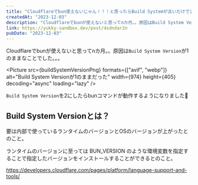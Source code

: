 ```yaml
---
title: "Cloudflareでbun使えないじゃん！！！と思ったらBuild Systemが古いだけでした"
createdAt: "2023-12-03"
description: "Cloudflareでbunが使えないと思ってnカ月。。原因はBuild System Versionが1のままなことでした。。。 "
link: https://yukky-sandbox.dev/post/4sdndar2n
pubDate: "2023-12-03"
---
```



Cloudflareでbunが使えないと思ってnカ月。。原因は`Build System Version`が1のままなことでした。。。

<Picture
  src={buildSystemVersionPng}
  formats={["avif", "webp"]}
  alt="Build System Versionが1のままだった"
  width={974}
  height={405}
  decoding="async"
  loading="lazy"
/>

`Build System Version`を2にしたらbunコマンドが動作するようになりました🎉

## Build System Versionとは？

要は内部で使っているランタイムのバージョンとOSのバージョンが上がったとのこと。

ランタイムのバージョンに至っては BUN_VERSION のような環境変数を指定することで指定したバージョンをインストールすることができるとのこと。

https://developers.cloudflare.com/pages/platform/language-support-and-tools/
